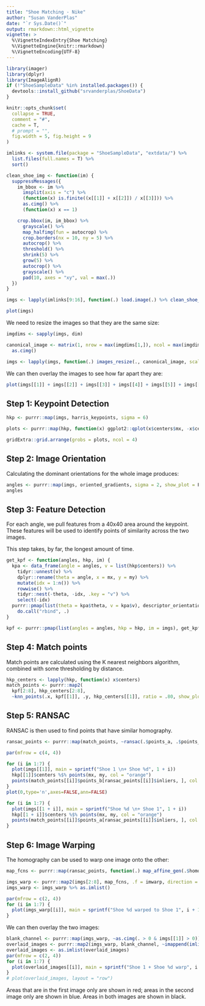```yaml
---
title: "Shoe Matching - Nike"
author: "Susan VanderPlas"
date: "`r Sys.Date()`"
output: rmarkdown::html_vignette
vignette: >
  %\VignetteIndexEntry{Shoe Matching}
  %\VignetteEngine{knitr::rmarkdown}
  %\VignetteEncoding{UTF-8}
---
```


```r
library(imager)
library(dplyr)
library(ImageAlignR)
if (!"ShoeSampleData" %in% installed.packages()) {
  devtools::install_github("srvanderplas/ShoeData")
}

knitr::opts_chunk$set(
  collapse = TRUE,
  comment = "#",
  cache = T,
  # prompt = "",
  fig.width = 5, fig.height = 9
)
```

```r
imlinks <- system.file(package = "ShoeSampleData", "extdata/") %>%
  list.files(full.names = T) %>%
  sort()

clean_shoe_img <- function(im) {
  suppressMessages({
    im_bbox <- im %>%
      imsplit(axis = "c") %>%
      (function(x) is.finite((x[[1]] + x[[2]]) / x[[3]])) %>%
      as.cimg() %>%
      (function(x) x == 1)

    crop.bbox(im, im_bbox) %>%
      grayscale() %>%
      map_halfimg(fun = autocrop) %>%
      crop.borders(nx = 10, ny = 5) %>%
      autocrop() %>%
      threshold() %>%
      shrink(5) %>%
      grow(5) %>%
      autocrop() %>%
      grayscale() %>%
      pad(10, axes = "xy", val = max(.))
  })
}

imgs <- lapply(imlinks[9:16], function(.) load.image(.) %>% clean_shoe_img()) %>% as.imlist()
```

```r
plot(imgs)
```

We need to resize the images so that they are the same size:
```r
imgdims <- sapply(imgs, dim)

canonical_image <- matrix(1, nrow = max(imgdims[1,]), ncol = max(imgdims[2,])) %>%
  as.cimg()

imgs <- lapply(imgs, function(.) images_resize(., canonical_image, scale = F)[[1]]) %>% as.imlist()
```

We can then overlay the images to see how far apart they are:
```r
plot(imgs[[1]] + imgs[[2]] + imgs[[3]] + imgs[[4]] + imgs[[5]] + imgs[[6]] + imgs[[7]] + imgs[[8]])
```

## Step 1: Keypoint Detection


```r
hkp <- purrr::map(imgs, harris_keypoints, sigma = 6)

plots <- purrr::map(hkp, function(x) ggplot2::qplot(x$centers$mx, -x$centers$my, colour = I("red")))

gridExtra::grid.arrange(grobs = plots, ncol = 4)
```

## Step 2: Image Orientation

Calculating the dominant orientations for the whole image produces:
```r
angles <- purrr::map(imgs, oriented_gradients, sigma = 2, show_plot = F)
angles
```

## Step 3: Feature Detection

For each angle, we pull features from a 40x40 area around the keypoint. These features will be used to identify points of similarity across the two images.

This step takes, by far, the longest amount of time.
```r
get_kpf <- function(angles, hkp, im) {
  kpa <- data_frame(angle = angles, v = list(hkp$centers)) %>%
    tidyr::unnest(v) %>%
    dplyr::rename(theta = angle, x = mx, y = my) %>%
    mutate(idx = 1:n()) %>%
    rowwise() %>%
    tidyr::nest(-theta, -idx, .key = "v") %>%
    select(-idx)
  purrr::pmap(list(theta = kpa$theta, v = kpa$v), descriptor_orientation, im = grayscale(im)) %>%
    do.call("rbind", .)
}

kpf <- purrr::pmap(list(angles = angles, hkp = hkp, im = imgs), get_kpf)
```

## Step 4: Match points

Match points are calculated using the K nearest neighbors algorithm, combined with some thresholding by distance.
```r
hkp_centers <- lapply(hkp, function(x) x$centers)
match_points <- purrr::map2(
  kpf[2:8], hkp_centers[2:8],  
  ~knn_points(.x, kpf[[1]], .y, hkp_centers[[1]], ratio = .80, show_plot = T))
```

## Step 5: RANSAC

RANSAC is then used to find points that have similar homography. 

```r
ransac_points <- purrr::map(match_points, ~ransac(.$points_a, .$points_b, N = 5000))
```

```r
par(mfrow = c(4, 4))

for (i in 1:7) {
  plot(imgs[[1]], main = sprintf("Shoe 1 \n+ Shoe %d", 1 + i))
  hkp[[1]]$centers %$% points(mx, my, col = "orange")
  points(match_points[[i]]$points_b[ransac_points[[i]]$inliers, ], col = "purple", pch = 16)
}
plot(0,type='n',axes=FALSE,ann=FALSE)

for (i in 1:7) {
  plot(imgs[[1 + i]], main = sprintf("Shoe %d \n+ Shoe 1", 1 + i))
  hkp[[1 + i]]$centers %$% points(mx, my, col = "orange")
  points(match_points[[i]]$points_a[ransac_points[[i]]$inliers, ], col = "purple", pch = 16)
}


```


## Step 6: Image Warping

The homography can be used to warp one image onto the other:
```r
map_fcns <- purrr::map(ransac_points, function(.) map_affine_gen(.$homography))

imgs_warp <- purrr::map2(imgs[2:8], map_fcns, .f = imwarp, direction = "backward", boundary = "neumann")
imgs_warp <- imgs_warp %>% as.imlist()

par(mfrow = c(2, 4))
for (i in 1:7) {
  plot(imgs_warp[[i]], main = sprintf("Shoe %d warped to Shoe 1", i + 1))
}
```

We can then overlay the two images:

```r
blank_channel <- purrr::map(imgs_warp, ~as.cimg(. > 0 & imgs[[1]] > 0))
overlaid_images <- purrr::map2(imgs_warp, blank_channel, ~imappend(imlist(imgs[[1]], .y, .x), axis = "c"))
overlaid_images <- as.imlist(overlaid_images)
par(mfrow = c(2, 4)) 
for (i in 1:7) {
  plot(overlaid_images[[i]], main = sprintf("Shoe 1 + Shoe %d warp", i + 1))
}
# plot(overlaid_images, layout = "row")
```

Areas that are in the first image only are shown in red; areas in the second image only are shown in blue. Areas in both images are shown in black.

